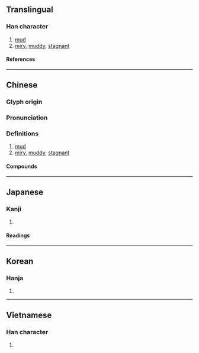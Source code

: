{{also|泞}}
{{character info/new}}
==Translingual==

===Han character===
{{Han char|rn=85|rad=水|as=14|sn=17|four=33121|canj=EJPN|ids=⿰氵寧}}

# [[mud]]
# [[miry]], [[muddy]], [[stagnant]]

====References====
{{Han ref|kx=0655.270|dkj=18487|dj=1065.230|hdz=31773.090|uh=6FD8}}

----

==Chinese==
{{zh-forms|s=泞}}

===Glyph origin===
{{Han etym}}

===Pronunciation===
{{zh-pron
|m=nìng
|c=ning6
|mn=lêng/tw:léng/lēng
|mn_note=lêng - vernacular (俗); lēng - literary
|mc=y
|oc=y
|cat=n,a
}}

===Definitions===
{{zh-hanzi}}

# [[mud]]
# [[miry]], [[muddy]], [[stagnant]]

====Compounds====
{{zh-der|汀濘|泥濘|淖濘|濘淖|濘滯}}

----

==Japanese==

===Kanji===
{{ja-kanji|grade=|rs=水14}}

# {{rfdef|ja|sort=水14}}

====Readings====
{{ja-readings
|on=ねい
|kun=ぬかる
}}

----

==Korean==

===Hanja===
{{ko-hanja|hangeul=[[녕]]>[[영]]|eumhun=|rv=nyeong>yeong|mr=nyŏng>yŏng|y=nyeng>yeng}}

# {{rfdef|ko|sort=水14}}

----

==Vietnamese==

===Han character===
{{vi-readings|rs=水14|reading=ninh, nính}}

# {{rfdef|vi|sort=水14}}